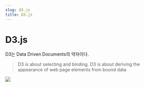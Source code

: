 ```yaml
---
slug: d3.js
title: D3.js
---
```


# D3.js

D3는 Data Driven Documents의 약자이다.

> D3 is about selecting and binding.
> D3 is about deriving the appearance of web page elements from bound data

![](https://private-user-images.githubusercontent.com/63354527/239155488-b83f7463-6d96-42e5-b275-6224d0e22730.png?jwt=eyJhbGciOiJIUzI1NiIsInR5cCI6IkpXVCJ9.eyJrZXkiOiJrZXkxIiwiZXhwIjoxNjg0MzkwODQ1LCJuYmYiOjE2ODQzOTA1NDUsInBhdGgiOiIvNjMzNTQ1MjcvMjM5MTU1NDg4LWI4M2Y3NDYzLTZkOTYtNDJlNS1iMjc1LTYyMjRkMGUyMjczMC5wbmc_WC1BbXotQWxnb3JpdGhtPUFXUzQtSE1BQy1TSEEyNTYmWC1BbXotQ3JlZGVudGlhbD1BS0lBSVdOSllBWDRDU1ZFSDUzQSUyRjIwMjMwNTE4JTJGdXMtZWFzdC0xJTJGczMlMkZhd3M0X3JlcXVlc3QmWC1BbXotRGF0ZT0yMDIzMDUxOFQwNjE1NDVaJlgtQW16LUV4cGlyZXM9MzAwJlgtQW16LVNpZ25hdHVyZT1hYTU1MDExOTA1OTAyZTA3NGJlMjk4YzY5YzUwYjkxZDc2NWY1MDk2YTBjMWQ5NmIzMmI4OTg0OGNiYjY3OTcxJlgtQW16LVNpZ25lZEhlYWRlcnM9aG9zdCJ9.NjFEel29UlYYZrSm3c4-uY7X-wzI1vte9_JDi768mgA)

